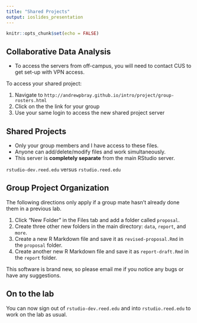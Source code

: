 ```yaml
---
title: "Shared Projects"
output: ioslides_presentation
---
```


```r
knitr::opts_chunk$set(echo = FALSE)
```

## Collaborative Data Analysis {.build}

- To access the servers from off-campus, you will need to contact CUS to
get set-up with VPN access.

To access your shared project:

1. Navigate to `http://andrewpbray.github.io/intro/project/group-rosters.html`
2. Click on the the link for your group
3. Use your same login to access the new shared project server


## Shared Projects {.build}

- Only your group members and I have access to these files.
- Anyone can add/delete/modify files and work simultaneously.
- This server is **completely separate** from the main RStudio server.

`rstudio-dev.reed.edu` versus `rstudio.reed.edu`


## Group Project Organization {.build}

The following directions only apply if a group mate hasn't already done them
in a previous lab.

1. Click "New Folder" in the Files tab and add a folder called `proposal`.
2. Create three other new folders in the main directory: `data`, `report`, and
`more`.
3. Create a new R Markdown file and save it as `revised-proposal.Rmd` in the
`proposal` folder.
4. Create another new R Markdown file and save it as `report-draft.Rmd` in
the `report` folder.

This software is brand new, so please email me if you notice any bugs or have
any suggestions.


## On to the lab

You can now sign out of `rstudio-dev.reed.edu` and into `rstudio.reed.edu` to
work on the lab as usual.
